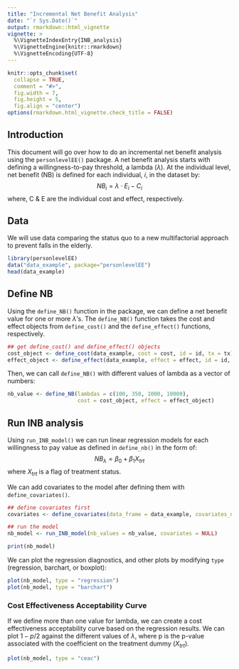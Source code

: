 ```yaml
---
title: "Incremental Net Benefit Analysis"
date: "`r Sys.Date()`"
output: rmarkdown::html_vignette
vignette: >
  %\VignetteIndexEntry{INB_analysis}
  %\VignetteEngine{knitr::rmarkdown}
  %\VignetteEncoding{UTF-8}
---
```


```r
knitr::opts_chunk$set(
  collapse = TRUE,
  comment = "#>",
  fig.width = 7,
  fig.height = 5,
  fig.align = "center")
options(rmarkdown.html_vignette.check_title = FALSE)
```

## Introduction

This document will go over how to do an incremental net benefit analysis using the `personlevelEE()` package. A net benefit analysis starts with defining a willingness-to-pay threshold, a lambda ($\lambda$). At the individual level, net benefit (NB) is defined for each individual, $i$, in the dataset by:
$$ NB_i = \lambda \cdot E_i - C_i$$
where, C & E are the individual cost and effect, respectively.


## Data
We will use data comparing the status quo to a new multifactorial approach to prevent falls in the elderly.
```r
library(personlevelEE)
data("data_example", package="personlevelEE")
head(data_example)
```

## Define NB

Using the `define_NB()` function in the package, we can define a net benefit value for one or more $\lambda$'s. The `define_NB()` function takes the cost and effect objects from `define_cost()` and the `define_effect()` functions, respectively. 

```r
## get define_cost() and define_effect() objects
cost_object <- define_cost(data_example, cost = cost, id = id, tx = tx)
effect_object <- define_effect(data_example, effect = effect, id = id, tx = tx)
```

Then, we can call `define_NB()` with different values of lambda as a vector of numbers:
```r
nb_value <- define_NB(lambdas = c(100, 350, 1000, 10000),
                      cost = cost_object, effect = effect_object)
```

## Run INB analysis

Using `run_INB_model()` we can run linear regression models for each willingness to pay value as defined in `define_nb()` in the form of:
$$ NB_\lambda = \beta_0 + \beta_1X_{trt}  $$ 
where $X_{trt}$ is a flag of treatment status.

We can add covariates to the model after defining them with `define_covariates()`. 

```r
## define covariates first
covariates <- define_covariates(data_frame = data_example, covariates_names = c("age", "sex"), id = id)

## run the model
nb_model <- run_INB_model(nb_values = nb_value, covariates = NULL)

print(nb_model)
```


We can plot the regression diagnostics, and other plots by modifying `type` (regression, barchart, or boxplot):
```r
plot(nb_model, type = "regression")
plot(nb_model, type = "barchart")
```



### Cost Effectiveness Acceptability Curve

If we define more than one value for lambda, we can create a cost effectiveness acceptability curve based on the regression results. We can plot $1-p/2$ against the different values of $\lambda$, where p is the p-value associated with the coefficient on the treatment dummy ($X_{trt}$).

```r
plot(nb_model, type = "ceac")
```


